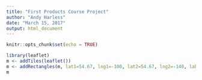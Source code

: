 ```yaml
---
title: "First Products Course Project"
author: "Andy Harless"
date: "March 15, 2017"
output: html_document
---
```


```r
knitr::opts_chunk$set(echo = TRUE)
```

```r
library(leaflet)
m <- addTiles(leaflet())
m <- addRectangles(m, lat1=54.67, lng1=-100, lat2=54.67, lng2=-140, label="54-40 or fight!", labelOptions=labelOptions(textsize="15px"))
m
```
